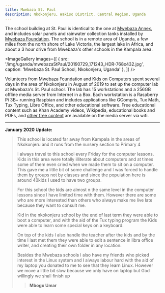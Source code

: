 ```yaml
---
title: Mwebaza St. Paul
description: Nkokonjeru, Wakiso District, Central Region, Uganda
---
```



<LabHeader
 location="Nkokonjeru, Wakiso District, Central Region, Uganda"
 locationUrl="https://www.google.com/maps/@0.2094391,32.9290242,185m/data=!3m1!1e3"
 dateEstablished="2019"
/>


The school building at St. Paul is identical to the one at [Mwebaza Annex](mwebazaAnnex), and includes solar panels and rainwater collection tanks installed by [Mwebaza Foundation](https://www.mwebaza.org/). The school is in a remote area of Uganda, a few miles from the north shore of Lake Victoria, the largest lake in Africa, and about a 3 hour drive from Mwebaza's other schools in the Kampala area.



<ImageGallery images={[
  {
    src: '/img/uganda/mwebazaStPaul/20190729_171243_HDR-768x432.jpg',
    caption: 'Mwebaza St. Paul School, Nkokonjeru, Uganda'
  },
]} />



Volunteers from Mwebaza Foundation and Kids on Computers spent several days in the area of Nkokonjeru in August of 2019 to set up the computer lab at Mwebaza's St. Paul school. The lab has 15 workstations and a 256GB offline media server from Internet in a Box. Each workstation is a Raspberry Pi 3B+ running Raspbian and includes applications like GCompris, Tux Math, Tux Typing, Libre Office, and other educational software. Free educational content such as Khan Academy videos, Wikipedia, educational books and PDFs, and [other free content](http://oer2go.org/) are available on the media server via wifi.


----
**January 2020 Update:**

> This school is located far away from Kampala in the areas of Nkokonjeru and it runs from the nursery section to Primary 4
> 
> I always travel to this school every Friday for the computer lessons. Kids in this area were totally illiterate about computers and at times some of them even cried when we made them to sit on a computer. This gave me a little bit of some challenge and I was forced to handle them by groups not by classes and since the population here is around 40kids I used to have two groups.
> 
> For this school the kids are almost n the same level in the computer lessons since I have limited time with them. However there are some who are more interested than others who always make me live late because they want to consult me.
> 
> Kid in the nkokonjeru school  by the end of last term they were able to boot a computer, and with the aid of the Tux typing program the Kids were able to learn some special keys on a keyboard.
> 
> On top of the kids I also handle the teacher after the kids and by the time I last met them they were able to edit a sentence in libra office writer, and creating their own folder in any location.
> 
> Besides the Mwebaza schools I also have my friends who picked interest in the Linux system and I always labour hard with the aid of my laptop you donated to me to see that they learn Linux. However we move a little bit slow because we only have on laptop but God willingly we shall finish up
> 
> > **Mbogo Umar**
